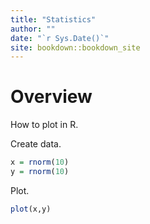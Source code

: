 ```yaml
--- 
title: "Statistics"
author: ""
date: "`r Sys.Date()`"
site: bookdown::bookdown_site
---
```


# Overview

How to plot in R. 

Create data.

```r
x = rnorm(10)
y = rnorm(10)
```

Plot.

```r
plot(x,y)
```

